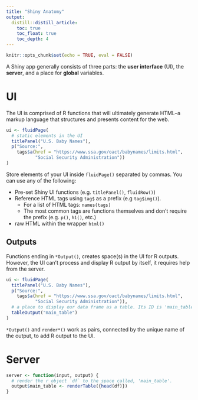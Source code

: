 ```yaml
---
title: "Shiny Anatomy"
output: 
  distill::distill_article:
    toc: true
    toc_float: true
    toc_depth: 4
---
```


```r
knitr::opts_chunk$set(echo = TRUE, eval = FALSE)
```

A Shiny app generally consists of three parts: the **user interface** (UI), the **server**, and a place for **global** variables.

# UI

The UI is comprised of R functions that will ultimately generate HTML--a markup language that structures and presents content for the web.   

```r
ui <- fluidPage(
  # static elements in the UI
  titlePanel("U.S. Baby Names"),
  p("Source:", 
    tags$a(href = "https://www.ssa.gov/oact/babynames/limits.html", 
           "Social Security Administration"))
)
```

Store elements of your UI inside `fluidPage()` separated by commas. You can use any of the following:  
  
  - Pre-set Shiny UI functions (e.g. `titlePanel()`, `fluidRow()`)
  - Reference HTML tags using `tag$` as a prefix (e.g `tag$img()`). 
    - For a list of HTML tags: `names(tags)`
    - The most common tags are functions themselves and don't require the prefix (e.g. `p()`, `h1()`, etc.)
  - raw HTML within the wrapper `html()`
  
## Outputs

Functions ending in `*Output()`, creates space(s) in the UI for R outputs. However, the UI can't process and display R output by itself, it requires help from the server.  

```r
ui <- fluidPage(
  titlePanel("U.S. Baby Names"),
  p("Source:", 
    tags$a(href = "https://www.ssa.gov/oact/babynames/limits.html", 
           "Social Security Administration")),
  # a place to display our data frame as a table. Its ID is 'main_table'
  tableOutput("main_table")
)

```

`*Output()` and `render*()` work as pairs, connected by the unique name of the output, to add R output to the UI.

# Server

```r
server <- function(input, output) {
  # render the r object `df` to the space called, 'main_table'.
  output$main_table <- renderTable({head(df)})
}
```







